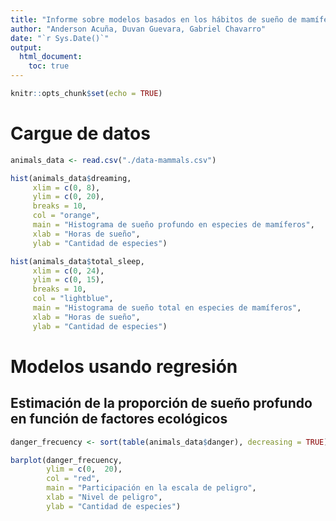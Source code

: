 ```yaml
---
title: "Informe sobre modelos basados en los hábitos de sueño de mamíferos"
author: "Anderson Acuña, Duvan Guevara, Gabriel Chavarro"
date: "`r Sys.Date()`"
output: 
  html_document: 
    toc: true
---
```


```r
knitr::opts_chunk$set(echo = TRUE)
```

# Cargue de datos

```r
animals_data <- read.csv("./data-mammals.csv")
```

```r
hist(animals_data$dreaming, 
     xlim = c(0, 8),
     ylim = c(0, 20),
     breaks = 10,
     col = "orange",
     main = "Histograma de sueño profundo en especies de mamíferos",
     xlab = "Horas de sueño",
     ylab = "Cantidad de especies")

hist(animals_data$total_sleep,
     xlim = c(0, 24),
     ylim = c(0, 15),
     breaks = 10,
     col = "lightblue",
     main = "Histograma de sueño total en especies de mamíferos",
     xlab = "Horas de sueño",
     ylab = "Cantidad de especies")
```

# Modelos usando regresión

## Estimación de la proporción de sueño profundo en función de factores ecológicos

```r
danger_frecuency <- sort(table(animals_data$danger), decreasing = TRUE)

barplot(danger_frecuency,
        ylim = c(0,  20),
        col = "red",
        main = "Participación en la escala de peligro",
        xlab = "Nivel de peligro",
        ylab = "Cantidad de especies")
```




